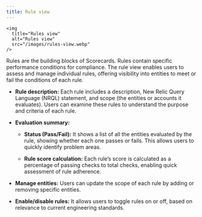 ```yaml
---
title: Rule view 
---
```

    <img
      title="Rules view"
      alt="Rules view"
      src="/images/rules-view.webp"
    />

Rules are the building blocks of Scorecards. Rules contain specific performance conditions for compliance. The rule view enables users to assess and manage individual rules, offering visibility into entities to meet or fail the conditions of each rule.

- <DNT>**Rule description:**</DNT> Each rule includes a description, New Relic Query Language (NRQL) statement, and scope (the entities or accounts it evaluates). Users can examine these rules to understand the purpose and criteria of each rule.

- **Evaluation summary:**

  - <DNT>**Status (Pass/Fail):**</DNT> It shows a list of all the entities evaluated by the rule, showing whether each one passes or fails. This allows users to quickly identify problem areas.

  - **Rule score calculation:** Each rule’s score is calculated as a percentage of passing checks to total checks, enabling quick assessment of rule adherence.

- **Manage entities:** Users can update the scope of each rule by adding or removing specific entities.

- **Enable/disable rules:** It allows users to toggle rules on or off, based on relevance to current engineering standards.

